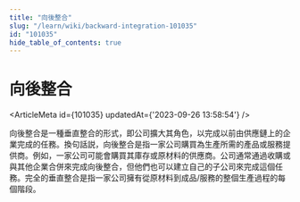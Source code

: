 ```yaml
---
title: "向後整合"
slug: "/learn/wiki/backward-integration-101035"
id: "101035"
hide_table_of_contents: true
---
```



# 向後整合

<ArticleMeta id={101035} updatedAt={'2023-09-26 13:58:54'} />
<div className='border-solid border-b border-t-0 my-4 border-[var(--ifm-color-gray-300)]' />

向後整合是一種垂直整合的形式，即公司擴大其角色，以完成以前由供應鏈上的企業完成的任務。換句話説，向後整合是指一家公司購買為生產所需的產品或服務提供商。例如，一家公司可能會購買其庫存或原材料的供應商。公司通常通過收購或與其他企業合併來完成向後整合，但他們也可以建立自己的子公司來完成這個任務。完全的垂直整合是指一家公司擁有從原材料到成品/服務的整個生產過程的每個階段。
